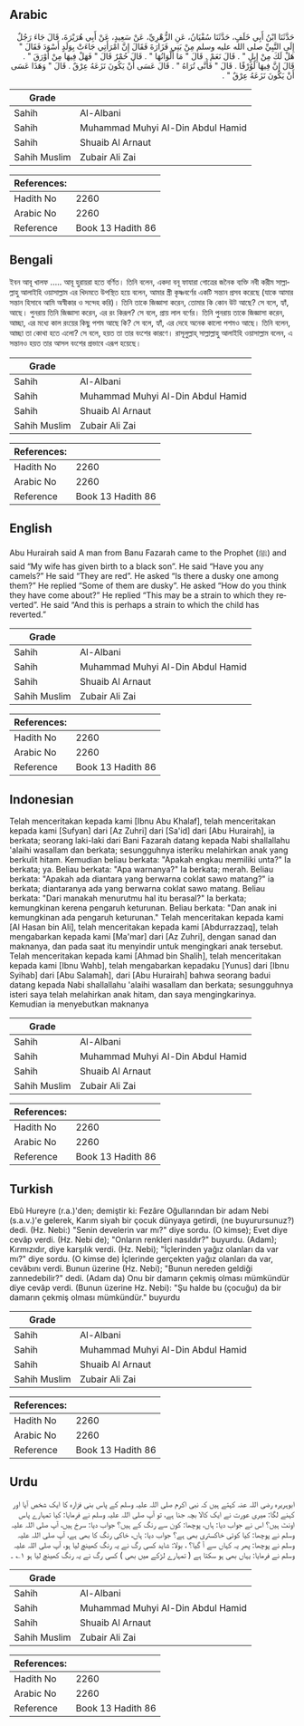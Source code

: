 ## Arabic


<div dir="rtl" lang="ar" style={{fontSize:'larger',backgroundColor:'#f8f9fa',padding:20}}>
حَدَّثَنَا ابْنُ أَبِي خَلَفٍ، حَدَّثَنَا سُفْيَانُ، عَنِ الزُّهْرِيِّ، عَنْ سَعِيدٍ، عَنْ أَبِي هُرَيْرَةَ، قَالَ جَاءَ رَجُلٌ إِلَى النَّبِيِّ صلى الله عليه وسلم مِنْ بَنِي فَزَارَةَ فَقَالَ إِنَّ امْرَأَتِي جَاءَتْ بِوَلَدٍ أَسْوَدَ فَقَالَ ‏"‏ هَلْ لَكَ مِنْ إِبِلٍ ‏"‏ ‏.‏ قَالَ نَعَمْ ‏.‏ قَالَ ‏"‏ مَا أَلْوَانُهَا ‏"‏ ‏.‏ قَالَ حُمْرٌ قَالَ ‏"‏ فَهَلْ فِيهَا مِنْ أَوْرَقَ ‏"‏ ‏.‏ قَالَ إِنَّ فِيهَا لَوُرْقًا ‏.‏ قَالَ ‏"‏ فَأَنَّى تُرَاهُ ‏"‏ ‏.‏ قَالَ عَسَى أَنْ يَكُونَ نَزَعَهُ عِرْقٌ ‏.‏ قَالَ ‏"‏ وَهَذَا عَسَى أَنْ يَكُونَ نَزَعَهُ عِرْقٌ ‏"‏ ‏.‏
</div>
<div style={{backgroundColor:'#f8f9fa',padding:20, marginBottom: 10}}><table> <thead> <tr> <th>Grade</th> <th></th> </tr> </thead> <tbody> <tr><td>Sahih</td><td>Al-Albani</td></tr><tr><td>Sahih</td><td>Muhammad Muhyi Al-Din Abdul Hamid</td></tr><tr><td>Sahih</td><td>Shuaib Al Arnaut</td></tr><tr><td>Sahih Muslim</td><td>Zubair Ali Zai</td></tr></tbody></table><table> <thead> <tr> <th>References:</th> <th></th> </tr> </thead> <tbody><tr><td>Hadith No</td><td>2260</td></tr><tr><td>Arabic No</td><td>2260</td></tr><tr><td>Reference</td><td>Book 13 Hadith 86</td></tr></tbody></table></div>

## Bengali


<div dir="ltr" lang="bn" style={{fontSize:'larger',backgroundColor:'#f8f9fa',padding:20}}>
ইবন আবূ খালফ ..... আবূ হুরায়রা হতে বর্ণিত। তিনি বলেন, একদা বনূ ফাযারা গোত্রের জনৈক ব্যক্তি নবী করীম সাল্লাল্লাহু আলাইহি ওয়াসাল্লাম এর খিদমতে উপস্থিত হয়ে বলেন, আমার স্ত্রী কৃষ্ণবর্ণের একটি সন্তান প্রসব করেছে (যাকে আমার সন্তান হিসাবে আমি অস্বীকার ও সন্দেহ করি)। তিনি তাকে জিজ্ঞাসা করেন, তোমার কি কোন উট আছে? সে বলে, হ্যাঁ, আছে। পুনরায় তিনি জিজ্ঞাসা করেন, এর রং কিরূপ? সে বলে, প্রায় লাল বর্ণের। তিনি পুনরায় তাকে জিজ্ঞাসা করেন, আচ্ছা, এর মধ্যে কাল রংয়ের কিছু পশম আছে কি? সে বলে, হ্যাঁ, এর দেহে অনেক কালো পশমও আছে। তিনি বলেন, আচ্ছা তা কোথা হতে এলো? সে বলে, হয়ত তা তার বংশের কারণে। রাসূলুল্লাহ্ সাল্লাল্লাহু আলাইহি ওয়াসাল্লাম বলেন, এ সন্তানও হয়ত তার আসল বংশের প্রভাবে এরূপ হয়েছে।
</div>
<div style={{backgroundColor:'#f8f9fa',padding:20, marginBottom: 10}}><table> <thead> <tr> <th>Grade</th> <th></th> </tr> </thead> <tbody> <tr><td>Sahih</td><td>Al-Albani</td></tr><tr><td>Sahih</td><td>Muhammad Muhyi Al-Din Abdul Hamid</td></tr><tr><td>Sahih</td><td>Shuaib Al Arnaut</td></tr><tr><td>Sahih Muslim</td><td>Zubair Ali Zai</td></tr></tbody></table><table> <thead> <tr> <th>References:</th> <th></th> </tr> </thead> <tbody><tr><td>Hadith No</td><td>2260</td></tr><tr><td>Arabic No</td><td>2260</td></tr><tr><td>Reference</td><td>Book 13 Hadith 86</td></tr></tbody></table></div>

## English


<div dir="ltr" lang="en" style={{fontSize:'larger',backgroundColor:'#f8f9fa',padding:20}}>
Abu Hurairah said A man from Banu Fazarah came to the Prophet (ﷺ) and said “My wife has given birth to a black son”. He said “Have you any camels?” He said “They are red”. He asked “Is there a dusky one among them?” He replied “Some of them are dusky”. He asked “How do you think they have come about?” He replied “This may be a strain to which they reverted”. He said “And this is perhaps a strain to which the child has reverted.”
</div>
<div style={{backgroundColor:'#f8f9fa',padding:20, marginBottom: 10}}><table> <thead> <tr> <th>Grade</th> <th></th> </tr> </thead> <tbody> <tr><td>Sahih</td><td>Al-Albani</td></tr><tr><td>Sahih</td><td>Muhammad Muhyi Al-Din Abdul Hamid</td></tr><tr><td>Sahih</td><td>Shuaib Al Arnaut</td></tr><tr><td>Sahih Muslim</td><td>Zubair Ali Zai</td></tr></tbody></table><table> <thead> <tr> <th>References:</th> <th></th> </tr> </thead> <tbody><tr><td>Hadith No</td><td>2260</td></tr><tr><td>Arabic No</td><td>2260</td></tr><tr><td>Reference</td><td>Book 13 Hadith 86</td></tr></tbody></table></div>

## Indonesian


<div dir="ltr" lang="id" style={{fontSize:'larger',backgroundColor:'#f8f9fa',padding:20}}>
Telah menceritakan kepada kami [Ibnu Abu Khalaf], telah menceritakan kepada kami [Sufyan] dari [Az Zuhri] dari [Sa'id] dari [Abu Hurairah], ia berkata; seorang laki-laki dari Bani Fazarah datang kepada Nabi shallallahu 'alaihi wasallam dan berkata; sesungguhnya isteriku melahirkan anak yang berkulit hitam. Kemudian beliau berkata: "Apakah engkau memiliki unta?" Ia berkata; ya. Beliau berkata: "Apa warnanya?" Ia berkata; merah. Beliau berkata: "Apakah ada diantara yang berwarna coklat sawo matang?" ia berkata; diantaranya ada yang berwarna coklat sawo matang. Beliau berkata: "Dari manakah menurutmu hal itu berasal?" Ia berkata; kemungkinan kerena pengaruh keturunan. Beliau berkata: "Dan anak ini kemungkinan ada pengaruh keturunan." Telah menceritakan kepada kami [Al Hasan bin Ali], telah menceritakan kepada kami [Abdurrazzaq], telah mengabarkan kepada kami [Ma'mar] dari [Az Zuhri], dengan sanad dan maknanya, dan pada saat itu menyindir untuk mengingkari anak tersebut. Telah menceritakan kepada kami [Ahmad bin Shalih], telah menceritakan kepada kami [Ibnu Wahb], telah mengabarkan kepadaku [Yunus] dari [Ibnu Syihab] dari [Abu Salamah], dari [Abu Hurairah] bahwa seorang badui datang kepada Nabi shallallahu 'alaihi wasallam dan berkata; sesungguhnya isteri saya telah melahirkan anak hitam, dan saya mengingkarinya. Kemudian ia menyebutkan maknanya
</div>
<div style={{backgroundColor:'#f8f9fa',padding:20, marginBottom: 10}}><table> <thead> <tr> <th>Grade</th> <th></th> </tr> </thead> <tbody> <tr><td>Sahih</td><td>Al-Albani</td></tr><tr><td>Sahih</td><td>Muhammad Muhyi Al-Din Abdul Hamid</td></tr><tr><td>Sahih</td><td>Shuaib Al Arnaut</td></tr><tr><td>Sahih Muslim</td><td>Zubair Ali Zai</td></tr></tbody></table><table> <thead> <tr> <th>References:</th> <th></th> </tr> </thead> <tbody><tr><td>Hadith No</td><td>2260</td></tr><tr><td>Arabic No</td><td>2260</td></tr><tr><td>Reference</td><td>Book 13 Hadith 86</td></tr></tbody></table></div>

## Turkish


<div dir="ltr" lang="tr" style={{fontSize:'larger',backgroundColor:'#f8f9fa',padding:20}}>
Ebû Hureyre (r.a.)'den; demiştir ki: Fezâre Oğullarından bir adam Nebi (s.a.v.)'e gelerek, Karım siyah bir çocuk dünyaya getirdi, (ne buyurursunuz?) dedi. (Hz. Nebi:) "Senin develerin var mı?" diye sordu. (O kimse); Evet diye cevâp verdi. (Hz. Nebi de); "Onların renkleri nasıldır?" buyurdu. (Adam); Kırmızıdır, diye karşılık verdi. (Hz. Nebi); "İçlerinden yağız olanları da var mı?" diye sordu. (O kimse de) İçlerinde gerçekten yağız olanları da var, cevâbını verdi. Bunun üzerine (Hz. Nebi); "Bunun nereden geldiği zannedebilir?" dedi. (Adam da) Onu bir damarın çekmiş olması mümkündür diye cevâp verdi. (Bunun üzerine Hz. Nebi): "Şu halde bu (çocuğu) da bir damarın çekmiş olması mümkündür." buyurdu
</div>
<div style={{backgroundColor:'#f8f9fa',padding:20, marginBottom: 10}}><table> <thead> <tr> <th>Grade</th> <th></th> </tr> </thead> <tbody> <tr><td>Sahih</td><td>Al-Albani</td></tr><tr><td>Sahih</td><td>Muhammad Muhyi Al-Din Abdul Hamid</td></tr><tr><td>Sahih</td><td>Shuaib Al Arnaut</td></tr><tr><td>Sahih Muslim</td><td>Zubair Ali Zai</td></tr></tbody></table><table> <thead> <tr> <th>References:</th> <th></th> </tr> </thead> <tbody><tr><td>Hadith No</td><td>2260</td></tr><tr><td>Arabic No</td><td>2260</td></tr><tr><td>Reference</td><td>Book 13 Hadith 86</td></tr></tbody></table></div>

## Urdu


<div dir="rtl" lang="ur" style={{fontSize:'larger',backgroundColor:'#f8f9fa',padding:20}}>
ابوہریرہ رضی اللہ عنہ کہتے ہیں کہ نبی اکرم صلی اللہ علیہ وسلم کے پاس بنی فزارہ کا ایک شخص آیا اور کہنے لگا: میری عورت نے ایک کالا بچہ جنا ہے، تو آپ صلی اللہ علیہ وسلم نے فرمایا: کیا تمہارے پاس اونٹ ہیں؟ اس نے جواب دیا: ہاں، پوچھا: کون سے رنگ کے ہیں؟ جواب دیا: سرخ ہیں، آپ صلی اللہ علیہ وسلم نے پوچھا: کیا کوئی خاکستری بھی ہے؟ جواب دیا: ہاں، خاکی رنگ کا بھی ہے، آپ صلی اللہ علیہ وسلم نے پوچھا: پھر یہ کہاں سے آ گیا؟ ، بولا: شاید کسی رگ نے یہ رنگ کھینچ لیا ہو، آپ صلی اللہ علیہ وسلم نے فرمایا: یہاں بھی ہو سکتا ہے ( تمہارے لڑکے میں بھی ) کسی رگ نے یہ رنگ کھینچ لیا ہو ۱؎ ۔
</div>
<div style={{backgroundColor:'#f8f9fa',padding:20, marginBottom: 10}}><table> <thead> <tr> <th>Grade</th> <th></th> </tr> </thead> <tbody> <tr><td>Sahih</td><td>Al-Albani</td></tr><tr><td>Sahih</td><td>Muhammad Muhyi Al-Din Abdul Hamid</td></tr><tr><td>Sahih</td><td>Shuaib Al Arnaut</td></tr><tr><td>Sahih Muslim</td><td>Zubair Ali Zai</td></tr></tbody></table><table> <thead> <tr> <th>References:</th> <th></th> </tr> </thead> <tbody><tr><td>Hadith No</td><td>2260</td></tr><tr><td>Arabic No</td><td>2260</td></tr><tr><td>Reference</td><td>Book 13 Hadith 86</td></tr></tbody></table></div>